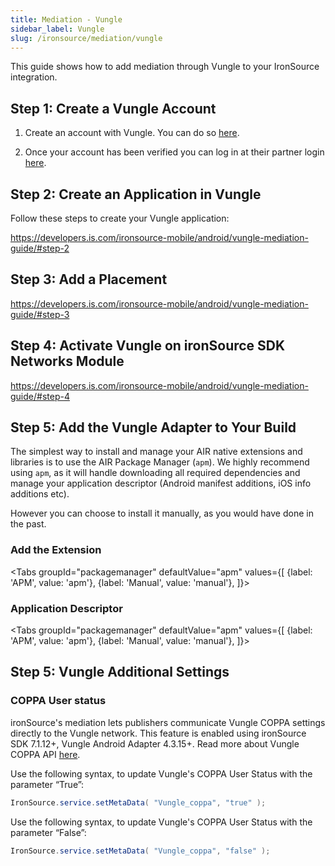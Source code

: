 ```yaml
---
title: Mediation - Vungle
sidebar_label: Vungle
slug: /ironsource/mediation/vungle
---
```





This guide shows how to add mediation through Vungle to your IronSource integration.


## Step 1: Create a Vungle Account

1. Create an account with Vungle. You can do so [here](https://v.vungle.com/dashboard/login#newUser).

2. Once your account has been verified you can log in at their partner login [here](https://v.vungle.com/dashboard/login).





## Step 2: Create an Application in Vungle

Follow these steps to create your Vungle application:

https://developers.is.com/ironsource-mobile/android/vungle-mediation-guide/#step-2



## Step 3: Add a Placement

https://developers.is.com/ironsource-mobile/android/vungle-mediation-guide/#step-3



## Step 4: Activate Vungle on ironSource SDK Networks Module

https://developers.is.com/ironsource-mobile/android/vungle-mediation-guide/#step-4



## Step 5: Add the Vungle Adapter to Your Build


The simplest way to install and manage your AIR native extensions and libraries is to use the AIR Package Manager (`apm`). We highly recommend using `apm`, as it will handle downloading all required dependencies and manage your application descriptor (Android manifest additions, iOS info additions etc).

However you can choose to install it manually, as you would have done in the past. 

### Add the Extension

<Tabs
  groupId="packagemanager"
  defaultValue="apm"
  values={[
    {label: 'APM', value: 'apm'},
    {label: 'Manual', value: 'manual'},
  ]}>

  <TabItem value="apm" >
	<InstallAPM/>
  </TabItem>
  <TabItem value="manual" >
	<InstallManual/>
  </TabItem>
  
</Tabs>


### Application Descriptor

<Tabs
  groupId="packagemanager"
  defaultValue="apm"
  values={[
    {label: 'APM', value: 'apm'},
    {label: 'Manual', value: 'manual'},
  ]}>

  <TabItem value="apm" >
	<AppDescriptorAPM/>
  </TabItem>
  <TabItem value="manual" >
	<AppDescriptorManual/>
  </TabItem>
  
</Tabs>



## Step 5: Vungle Additional Settings

### COPPA User status

ironSource's mediation lets publishers communicate Vungle COPPA settings directly to the Vungle network. This feature is enabled using ironSource SDK 7.1.12+, Vungle Android Adapter 4.3.15+. Read more about Vungle COPPA API [here](https://support.vungle.com/hc/en-us/articles/360047780372#coppa-api-0-8).

Use the following syntax, to update Vungle's COPPA User Status with the parameter “True”:

```actionscript
IronSource.service.setMetaData( "Vungle_coppa", "true" );
```

Use the following syntax, to update Vungle's COPPA User Status with the parameter “False”:

```actionscript
IronSource.service.setMetaData( "Vungle_coppa", "false" );
```

